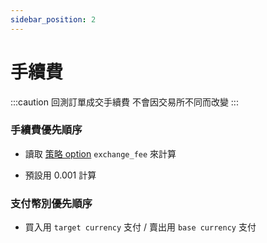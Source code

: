 ```yaml
---
sidebar_position: 2
---
```



# 手續費

:::caution
回測訂單成交手續費 不會因交易所不同而改變
:::

### 手續費優先順序

- 讀取 [策略 option](/docs/strategy/python#存取策略參數) `exchange_fee` 來計算

- 預設用 0.001 計算

### 支付幣別優先順序

- 買入用 `target currency` 支付 / 賣出用 `base currency` 支付
